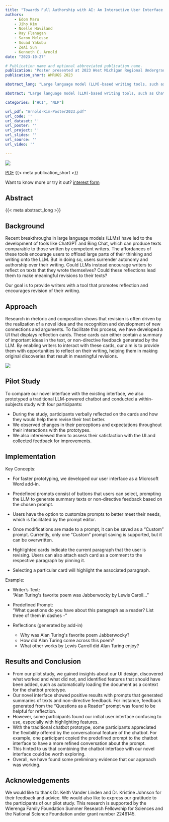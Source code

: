 ```yaml
---
title: "Towards Full Authorship with AI: An Interactive User Interface for Supporting Revision"
authors:
    - Edom Maru
    - Jiho Kim
    - Noelle Haviland
    - Ray Flanagan
    - Saron Melesse
    - Souad Yakubu
    - ZeAi Sun
    - Kenneth C. Arnold
date: "2023-10-27"

# Publication name and optional abbreviated publication name.
publication: "Poster presented at 2023 West Michigan Regional Undergraduate Science Research Conference and Calvin University Summer Research Poster Fair"
publication_short: WMRUGS 2023

abstract_long: "Large language model (LLM)-based writing tools, such as ChatGPT, Bing Chat, and Bard, promise efficiency and productivity; however, they can overshadow the thinking process necessary for original writing, compromising autonomy and authorship. This limitation is not intrinsic to LLM itself but is due to the design of the chatbot user interface, which encourages reliance on a LLM for both thinking and writing. In order to explore alternative approaches and the potential benefits that LLMs can offer to the writing process, we have implemented a user interface that encourages writers to reflect on texts they wrote themselves. By conducting a pilot study, we investigated the impact of new user interface affordances on encouraging writers to reflect on their writing. Through the analysis of feedback from study participants, we identified ways to improve the interface and interaction, as well as an opportunity to incorporate conversational aspects into our prototype. Additionally, we outlined a potential future research plan to conduct a deployment study to observe user interactions with our interface in a natural setting."

abstract: "Large language model (LLM)-based writing tools, such as ChatGPT, Bing Chat, and Bard, promise efficiency and productivity; however, they can overshadow the thinking process necessary for original writing, compromising autonomy and authorship. This limitation is not intrinsic to LLM itself but is due to the design of the chatbot user interface, which encourages reliance on a LLM for both thinking and writing. In order to explore alternative approaches and the potential benefits that LLMs can offer to the writing process, we have implemented a user interface that encourages writers to reflect on texts they wrote themselves. By conducting a pilot study, we investigated the impact of new user interface affordances on encouraging writers to reflect on their writing. Through the analysis of feedback from study participants, we identified ways to improve the interface and interaction, as well as an opportunity to incorporate conversational aspects into our prototype. Additionally, we outlined a potential future research plan to conduct a deployment study to observe user interactions with our interface in a natural setting."

categories: ["HCI", "NLP"]

url_pdf: "Arnold-Kim-Poster2023.pdf"
url_code: ''
url_dataset: ''
url_poster: ''
url_project: ''
url_slides: ''
url_source: ''
url_video: ''

---
```


![](featured.png)

[PDF]({{< meta url_pdf >}}) {{< meta publication_short >}}

Want to know more or try it out? [interest form](https://tiny.cc/2oobvz)


## Abstract

{{< meta abstract_long >}}

## Background

Recent breakthroughs in large language models (LLMs) have led to the development of tools like ChatGPT and Bing Chat, which can produce texts comparable to those written by competent writers. The affordances of these tools encourage users to offload large parts of their thinking and writing onto the LLM. But in doing so, users surrender autonomy and authorship over their writing. Could LLMs instead encourage writers to reflect on texts that they wrote themselves? Could these reflections lead them to make meaningful revisions to their texts?

Our goal is to provide writers with a tool that promotes reflection and encourages revision of their writing.

## Approach

Research in rhetoric and composition shows that revision is often driven by the realization of a novel idea and the recognition and development of new connections and arguments. To facilitate this process, we have developed a UI that displays reflection cards. These cards can either contain a summary of important ideas in the text, or non-directive feedback generated by the LLM. By enabling writers to interact with these cards, our aim is to provide them with opportunities to reflect on their writing, helping them in making original discoveries that result in meaningful revisions.

![](process.png)

## Pilot Study

To compare our novel interface with the existing interface, we also prototyped a traditional LLM-powered chatbot and conducted a within-subjects study with four participants:

- During the study, participants verbally reflected on the cards and how they would help them revise their text better.
- We observed changes in their perceptions and expectations throughout their interactions with the prototypes.
- We also interviewed them to assess their satisfaction with the UI and collected feedback for improvements.

## Implementation

Key Concepts:

-   For faster prototyping, we developed our user interface as a Microsoft Word add-in.

-   Predefined prompts consist of buttons that users can select, prompting the LLM to generate summary texts or non-directive feedback based on the chosen prompt.

-   Users have the option to customize prompts to better meet their needs, which is facilitated by the prompt editor.

-   Once modifications are made to a prompt, it can be saved as a "Custom" prompt. Currently, only one "Custom" prompt saving is supported, but it can be overwritten.

-   Highlighted cards indicate the current paragraph that the user is revising. Users can also attach each card as a comment to the respective paragraph by pinning it.

-   Selecting a particular card will highlight the associated paragraph.


Example:

- Writer's Text: <br> "Alan Turing\'s favorite poem was Jabberwocky by Lewis Caroll..."

- Predefined Prompt: <br> "What questions do you have about this paragraph as a reader? List three of them in dashes -"

- Reflections (generated by add-in)

    - Why was Alan Turing\'s favorite poem Jabberwocky?
    - How did Alan Turing come across this poem?
    - What other works by Lewis Carroll did Alan Turing enjoy?

## Results and Conclusion

- From our pilot study, we gained insights about our UI design, discovered what worked and what did not, and identified features that should have been added, such as automatically loading the document as a context for the chatbot prototype.
- Our novel interface showed positive results with prompts that generated summaries of texts and non-directive feedback. For instance, feedback generated from the “Questions as a Reader” prompt was found to be helpful for reflection.
- However, some participants found our initial user interface confusing to use, especially with highlighting features.
- With the traditional chatbot prototype, some participants appreciated the flexibility offered by the conversational feature of the chatbot. For example, one participant copied the predefined prompt to the chatbot interface to have a more refined conversation about the prompt.
- This hinted to us that combining the chatbot interface with our novel interface could be worth exploring.
- Overall, we have found some preliminary evidence that our approach was working.

## Acknowledgements

We would like to thank Dr. Keith Vander Linden and Dr. Kristine Johnson for their feedback and advice. We would also like to express our gratitude to the participants of our pilot study. This research is supported by the Wierenga Family Foundation Summer Research Fellowship for Sciences and the National Science Foundation under grant number 2246145.
